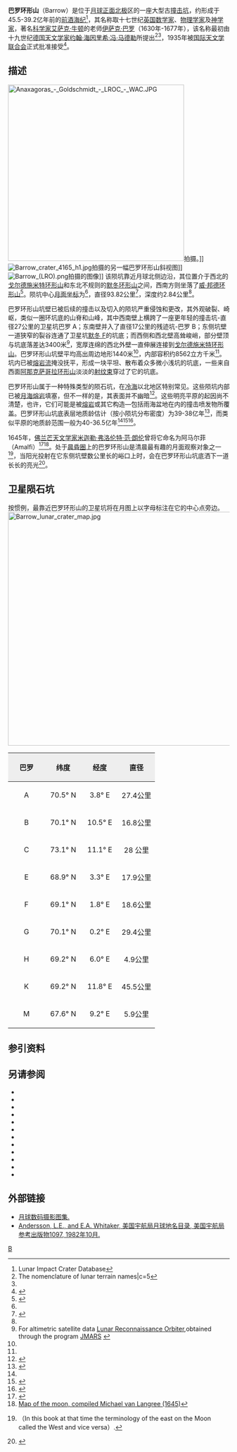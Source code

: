 {{lunar crater data|
 image=Barrow crater 4116 h2.jpg|
 caption=[[月球轨道器4号|月球轨道器4号]]拍摄的图像|
 latitude=71.28|
 N_or_S=N|
 longitude=7.59|
 E_or_W=E|
 diameter=93.82公里|
 depth=2.84公里|
 colong=355|
 eponym= [[伊萨克·巴罗|伊萨克·巴罗]]}}

'''巴罗环形山'''（Barrow）是位于[[月球正面|月球正面]][[月球北极|北极]]区的一座大型古[[撞击坑|撞击坑]]，约形成于45.5-39.2亿年前的[[前酒海纪|前酒海纪]]<ref name="LICD">Lunar Impact Crater Database</ref>，其名称取十七世纪[[英国|英国]][[数学家|数学家]]、[[物理学家|物理学家]]及[[神学家|神学家]]，著名[[科学家|科学家]][[艾萨克·牛顿|艾萨克·牛顿]]的老师[[伊萨克·巴罗|伊萨克·巴罗]]（1630年-1677年），该名称最初由十九世纪[[德国|德国]][[天文学家|天文学家]][[约翰·海因里希·冯·马德勒|约翰·海因里希·冯·马德勒]]所提出<ref name="nomenclature_row">The nomenclature of lunar terrain names|с=5</ref><ref name="Whitaker_2003"/>，1935年被[[国际天文学联合会|国际天文学联合会]]正式批准接受<ref name="gazetteer">{{cite web
 |url=http://planetarynames.wr.usgs.gov/Feature/617 
 |title=Barrow 
 |work=Gazetteer of Planetary Nomenclature 
 |publisher=International Astronomical Union (IAU) Working Group for Planetary System Nomenclature (WGPSN) 
 |date=2010-10-18 
 |accessdate=2015-04-15 
 |archiveurl=https://archive.is/20150415032226/http://planetarynames.wr.usgs.gov/Feature/617 
 |archivedate=2015-04-15 
 |deadurl=no 
}}</ref>。

==描述== 
[[File:Anaxagoras_-_Goldschmidt_-_LROC_-_WAC.JPG|400px]]拍摄。]]
[[Image:Barrow_crater_4165_h1.jpg|thumb]]拍摄的另一幅巴罗环形山斜视图]]
[[File:Barrow_(LRO).png|thumb]]拍摄的图像]] 
该陨坑靠近月球北侧边沿，其位置介于西北的[[戈尔德施米特环形山|戈尔德施米特环形山]]和东北不规则的[[默冬环形山|默冬环形山]]之间，西南方则坐落了[[威·邦德环形山|威·邦德环形山]]<ref>{{Cite web |url=http://planetarynames.wr.usgs.gov/images/Lunar/lac_3_lo.pdf |title=Crater Barrow on the map LAC-3. |accessdate=2017-02-20 |archive-date=2013-02-20 |archive-url=https://web.archive.org/web/20130220121338/http://planetarynames.wr.usgs.gov/images/Lunar/lac_3_lo.pdf |dead-url=no }}</ref>。陨坑中心[[月面坐标|月面坐标]]为{{Coord|71.28|N|7.59|E|globe:Moon|nogoogle=1|noosm=1}}<ref name="gazetteer"/>，直径93.82公里<ref name="IAU">{{Cite web |url=http://planetarynames.wr.usgs.gov/Feature/617 |title=Directory of the International Astronomical Union |accessdate=2017-02-20 |archive-date=2015-04-15 |archive-url=https://archive.today/20150415032226/http://planetarynames.wr.usgs.gov/Feature/617 |dead-url=no }}</ref>，深度约2.84公里<ref name="LICD"/>。

巴罗环形山坑壁已被后续的撞击以及切入的陨坑严重侵蚀和更改，其外观破裂、崎岖，类似一圈环坑底的山脊和山峰，其中西南壁上横跨了一座更年轻的撞击坑-直径27公里的卫星坑巴罗 A；东南壁并入了直径17公里的残迹坑-巴罗 B；东侧坑壁一道狭窄的裂谷连通了卫星坑[[默冬环形山|默冬 F]]的坑底；而西侧和西北壁高耸峻峭，部分壁顶与坑底落差达3400米<ref name="JMARS">For altimetric satellite data [[Lunar_Reconnaissance_Orbiter|Lunar Reconnaissance Orbiter]],obtained through the program [http://jmars.asu.edu JMARS] {{Wayback|url=http://jmars.asu.edu/ |date=20190122103100 }}</ref>，宽厚连绵的西北外壁一直伸展连接到[[戈尔德施米特环形山|戈尔德施米特环形山]]。巴罗环形山坑壁平均高出周边地形1440米<ref name="LICD"/>，内部容积约8562立方千米<ref name="LICD"/>。坑内已被[[熔岩流|熔岩流]]掩没抚平，形成一块平坦、散布着众多微小浅坑的坑底，一些来自西面[[阿那克萨哥拉环形山|阿那克萨哥拉环形山]]淡淡的[[射纹系统|射纹束]]穿过了它的坑底。

巴罗环形山属于一种特殊类型的陨石坑，在[[冷海|冷海]]以北地区特别常见。这些陨坑内部已被[[月海|月海]][[熔岩|熔岩]]填塞，但不一样的是，其表面并不幽暗<ref name="Westfall_2000">{{cite book
 |title    =Atlas of the Lunar Terminator
 |author   =Westfall J. E.
 |publisher=Cambridge University Press
 |date     =2000
 |isbn     =9780521590020
 |url      =http://books.google.com/books?id=xaMqlhvo8NsC&pg=PA39&dq=Barrow
 |page     =39
}}</ref>。这些明亮平原的起因尚不清楚，也许，它们可能是被[[熔岩|熔岩]]或其它构造—包括雨海盆地在内的撞击喷发物所覆盖。巴罗环形山坑底表层地质龄估计（按小陨坑分布密度）为39-38亿年<ref name="Koehler_2000">{{cite journal
 |author       = Koehler, U.; Head, J. W., III; Neukum, G.; Wolf, U.
 |title        = Lunar Light Plains in the Northern Nearside Latitudes: Latest Results on Age Distributions, Surface Composition, Nature, and Possible Origin
 |journal      = 31st Annual Lunar and Planetary Science Conference, March 13-17, 2000, Houston, Texas, abstract no. 1822
 |year         = 2000
 |url          = http://www.lpi.usra.edu/meetings/lpsc2000/pdf/1822.pdf
 |bibcode      = 2000LPI....31.1822K
 |access-date  = 2017-02-20
 |archive-date = 2020-11-27
 |archive-url  = https://web.archive.org/web/20201127014338/http://www.lpi.usra.edu/meetings/lpsc2000/pdf/1822.pdf
 |dead-url     = no
}}</ref>，而类似平原的地质龄范围一般为40-36.5亿年<ref name="Koehler_2000"/><ref name="Hiesinger_2013">{{cite journal
 |author       = Hiesinger, H.; Howes van der Bogert, C.; Thiessen, F.; Robinson, M.
 |title        = Ages of Lunar Light Plains
 |journal      = EGU General Assembly 2013, held 7-12 April, 2013 in Vienna, Austria, id. EGU2013-12213
 |year         = 2013
 |url          = http://meetingorganizer.copernicus.org/EGU2013/EGU2013-12213.pdf
 |bibcode      = 2013EGUGA..1512213H
 |access-date  = 2017-02-20
 |archive-date = 2015-04-15
 |archive-url  = https://web.archive.org/web/20150415194657/http://meetingorganizer.copernicus.org/EGU2013/EGU2013-12213.pdf
 |dead-url     = no
}}</ref><ref name="Koehler_1999">{{cite journal
 |author       = Koehler, U.; Head, J. W., III; Neukum, G.; Wolf, U.
 |title        = North-Polar Lunar Light Plains: Ages and Compositional Observations
 |journal      = Workshop on New Views of the Moon II: Understanding the Moon Through the Integration of Diverse Datasets, held September 22-24, 1999, Flagstaff, Arizona, abstract no. 8050
 |year         = 1999
 |url          = http://www.lpi.usra.edu/meetings/moon99/pdf/8050.pdf
 |bibcode      = 1999wnvm.conf.8050K
 |access-date  = 2017-02-20
 |archive-date = 2016-03-05
 |archive-url  = https://web.archive.org/web/20160305071337/http://www.lpi.usra.edu/meetings/moon99/pdf/8050.pdf
 |dead-url     = no
}}</ref>。

1645年，[[佛兰芒|佛兰芒]][[天文学家|天文学家]][[米迦勒·弗洛伦特·范·朗伦|米迦勒·弗洛伦特·范·朗伦]]曾将它命名为阿马尔菲（Amalfi）<ref name="Whitaker_2003">{{cite book
 |title  =Mapping and Naming the Moon: A History of Lunar Cartography and Nomenclature
 |author      =Whitaker E. A.
 |publisher=Cambridge University Press
 |date        =2003
 |isbn       =9780521544146
 |url  =http://books.google.com/books?id=aV1i27jDYL8C&pg=PA191&dq=Barrow
 |page      =191, 198, 219
 |bibcode    =2003mnm..book.....W
}}</ref><ref>[[:commons:File:Langrenus_map_of_the_Moon_1645.jpg|Map of the moon, compiled Michael van Langree (1645)]]</ref>。处于[[晨昏圈|晨昏圈]]上的巴罗环形山是清晨最有趣的月面观察对象之一<ref name="Elger_1895">{{cite book
 |title      =The Moon. A Full Description and Map of its Principal Physical Features
 |author     =Elger T. G.
 |location   =London
 |publisher  =Georg Philip & Son
 |date       =1895
 |url        =http://archive.org/stream/moonfulldescript00elgeuoft#page/66/mode/1up
 |page      =66
}} （In this book at that time the terminology of the east on the Moon called the West and vice versa）.</ref>，当阳光投射在它东侧坑壁数公里长的峪口上时，会在巴罗环形山坑底洒下一道长长的亮光<ref name="Wood_2004">{{cite web
 |url=http://the-moon.wikispaces.com/LPOD+May+13%2C+2008 
 |title=Shafted! 
 |author=Wood C. 
 |publisher=the-moon.wikispaces.com 
 |date=2008-05-13 
 |accessdate=2015-04-15 
 |archiveurl=https://archive.is/20150415044616/http://the-moon.wikispaces.com/LPOD+May+13,+2008?responseToken=0f88d3f4d1566a5b674dfd0c0f1e78597 
 |archivedate=2015-04-15 
 |deadurl=no 
}}</ref>。

==卫星陨石坑==
按惯例，最靠近巴罗环形山的卫星坑将在月图上以字母标注在它的中心点旁边。
[[Image:Barrow_lunar_crater_map.jpg|530px]]

{| class="wikitable"
!width="25%" style="background:#eeeeee;" |巴罗 
!width="25%" style="background:#eeeeee;" |纬度
!width="25%" style="background:#eeeeee;" |经度
!width="25%" style="background:#eeeeee;" |直径
|-
|align="center"|A
|align="center"|70.5° N
|align="center"|3.8° E
|align="center"|27.4公里
|-
|align="center"|B
|align="center"|70.1° N
|align="center"|10.5° E
|align="center"|16.8公里
|-
|align="center"|C
|align="center"|73.1° N
|align="center"|11.1° E
|align="center"|28 公里
|-
|align="center"|E
|align="center"|68.9° N
|align="center"|3.3° E
|align="center"|17.9公里
|-
|align="center"|F
|align="center"|69.1° N
|align="center"|1.8° E
|align="center"|18.6公里
|-
|align="center"|G
|align="center"|70.1° N
|align="center"|0.2° E
|align="center"|29.4公里
|-
|align="center"|H
|align="center"|69.2° N
|align="center"|6.0° E
|align="center"|4.9公里
|-
|align="center"|K
|align="center"|69.2° N
|align="center"|11.8° E
|align="center"|45.5公里
|-
|align="center"|M
|align="center"|67.6° N
|align="center"|9.2° E
|align="center"|5.9公里
|}{{clear}}

==参引资料==
{{Reflist}}

==另请参阅==
{{refbegin}}
* {{cite book
  | last1 = Andersson
  | first1 = L. E.
  | last2 = Whitaker
  | first2 = E. A.
  | authorlink2 = Ewen Whitaker
  | date = 1982
  | title = [[NASA|NASA]] Catalogue of Lunar Nomenclature
  | publisher = NASA RP-1097
  | ref = harv
  }}
* {{cite web
  | last = Blue
  | first = Jennifer
  | date = July 25, 2007
  | title = Gazetteer of Planetary Nomenclature
  | publisher = [[United_States_Geological_Survey|USGS]]
  | url = http://planetarynames.wr.usgs.gov/
  | accessdate = 2007-08-05
  | ref = harv
  | archive-date = 2018-12-25
  | archive-url = https://web.archive.org/web/20181225170157/https://planetarynames.wr.usgs.gov/
  | dead-url = no
  }}
* {{cite book
  | last1 = Bussey
  | first1 = B.
  | authorlink1 = Ben Bussey
  | last2 = Spudis
  | first2 = P.
  | authorlink2 = Paul Spudis
  | date = 2004
  | title = The Clementine Atlas of the Moon
  | publisher = Cambridge University Press
  | location = New York
  | isbn = 978-0-521-81528-4
  | ref = harv
  }}
* {{cite book
  | last1 = Cocks
  | first1 = Elijah E.
  | last2 = Cocks
  | first2 = Josiah C.
  | date = 1995
  | title = Who's Who on the Moon: A Biographical Dictionary of Lunar Nomenclature
  | url = https://archive.org/details/isbn_9780936389271
  | publisher = Tudor Publishers
  | isbn = 978-0-936389-27-1
  | ref = harv
  }}
* {{cite web
  | last = McDowell
  | first = Jonathan
  | date = July 15, 2007
  | url = http://host.planet4589.org/astro/lunar/
  | title = Lunar Nomenclature
  | publisher = Jonathan's Space Report
  | accessdate = 2007-10-24
  | ref = harv
  | archive-date = 2018-12-25
  | archive-url = https://web.archive.org/web/20181225170156/http://host.planet4589.org/astro/lunar/
  | dead-url = no
  }}
* {{cite journal| last1 = Menzel| first1 = D. H.| last2 = Minnaert| first2 = M.| last3 = Levin| first3 = B.| last4 = Dollfus| first4 = A.| last5 = Bell| first5 = B.| title = Report on Lunar Nomenclature by the Working Group of Commission 17 of the IAU| doi = 10.1007/BF00171763| journal = Space Science Reviews| volume = 12| issue = 2| pages = 136–186| date = 1971| bibcode = 1971SSRv...12..136M| ref = harv}}
* {{cite book
  | first = Patrick
  | last = Moore
  | authorlink = Patrick Moore
  | date = 2001
  | title = On the Moon
  | url = https://archive.org/details/patrickmooreonmo00patr
  | publisher = Sterling Publishing Co.
  | isbn = 978-0-304-35469-6
  | ref = harv
  }}
* {{cite book
  | first = Fred W.
  | last = Price
  | date = 1988
  | title = The Moon Observer's Handbook
  | publisher = Cambridge University Press
  | isbn = 978-0-521-33500-3
  | ref = harv
  }}
* {{cite book
  | last = Rükl
  | first = Antonín
  | authorlink = Antonín Rükl
  | date = 1990
  | title = Atlas of the Moon
  | publisher = Kalmbach Books
  | isbn = 978-0-913135-17-4
  | ref = harv
  }}
* {{cite book
  | last = Webb
  | first = Rev. T. W.
  | authorlink = Thomas William Webb
  | date = 1962
  | title = Celestial Objects for Common Telescopes
  | url = https://archive.org/details/celestialobjects00webb
  | edition = 6th revised
  | publisher = Dover
  | isbn = 978-0-486-20917-3
  | ref = harv
  }}
* {{cite book
  | first = Ewen A.
  | last = Whitaker
  | authorlink = Ewen Whitaker
  | date = 1999
  | title = Mapping and Naming the Moon
  | publisher = Cambridge University Press
  | isbn = 978-0-521-62248-6
  | ref = harv
  }}
* {{cite book
  | first = Peter T.
  | last = Wlasuk
  | date = 2000
  | title = Observing the Moon
  | publisher = Springer
  | isbn = 978-1-85233-193-1
  | ref = harv
 }}
{{refend}}

==外部链接==
* [http://www.lpi.usra.edu/resources/lunar_orbiter/bin/srch_nam.shtml?Barrow%7C0 月球数码摄影图集.] {{Wayback|url=http://www.lpi.usra.edu/resources/lunar_orbiter/bin/srch_nam.shtml?Barrow%7C0 |date=20201127013428 }}
* [http://planet4589.org/astro/lunar/RP-1097.pdf Andersson, L.E., and E.A. Whitaker, 美国宇航局月球地名目录, 美国宇航局参考出版物1097, 1982年10月.] {{Wayback|url=http://planet4589.org/astro/lunar/RP-1097.pdf |date=20141006125838 }}

[[Category:月球环形山|B]]
{{月球环形山 (A-B)}}